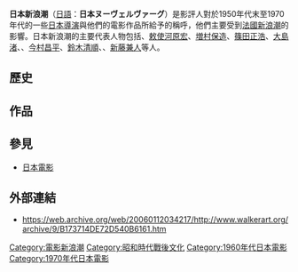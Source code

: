 '''日本新浪潮'''（[[日語|日語]]：'''日本ヌーヴェルヴァーグ'''）是影評人對於1950年代末至1970年代的一些[[日本|日本]][[導演|導演]]與他們的電影作品所給予的稱呼，他們主要受到[[法國新浪潮|法國新浪潮]]的影響。日本新浪潮的主要代表人物包括{{link-ja|羽仁進}}、[[敕使河原宏|敕使河原宏]]、[[増村保造|増村保造]]、[[篠田正浩|篠田正浩]]、[[大島渚|大島渚]]、{{link-ja|藏原惟繕|蔵原惟繕}}、[[今村昌平|今村昌平]]、[[鈴木清順|鈴木清順]]、{{link-ja|中平康}}、[[新藤兼人|新藤兼人]]等人。

==歷史==

==作品==

==參見==
*[[日本電影|日本電影]]

==外部連結==
* [https://web.archive.org/web/20060112034217/http://www.walkerart.org/archive/9/B173714DE72D540B6161.htm https://web.archive.org/web/20060112034217/http://www.walkerart.org/archive/9/B173714DE72D540B6161.htm]

{{電影新浪潮}}

[[Category:電影新浪潮|Category:電影新浪潮]]
[[Category:昭和時代戰後文化|Category:昭和時代戰後文化]]
[[Category:1960年代日本電影|Category:1960年代日本電影]]
[[Category:1970年代日本電影|Category:1970年代日本電影]]
